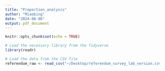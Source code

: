 ```yaml
---
title: "Proportion_analysis"
author: "Miaobing"
date: "2024-08-06"
output: pdf_document
---
```


```r
knitr::opts_chunk$set(echo = TRUE)
```

```r
# Load the necessary library from the Tidyverse
library(readr)

# Load the data from the CSV file
referendum_raw <- read_csv("~/Desktop/referendum_survey_lab_version.csv")
```
